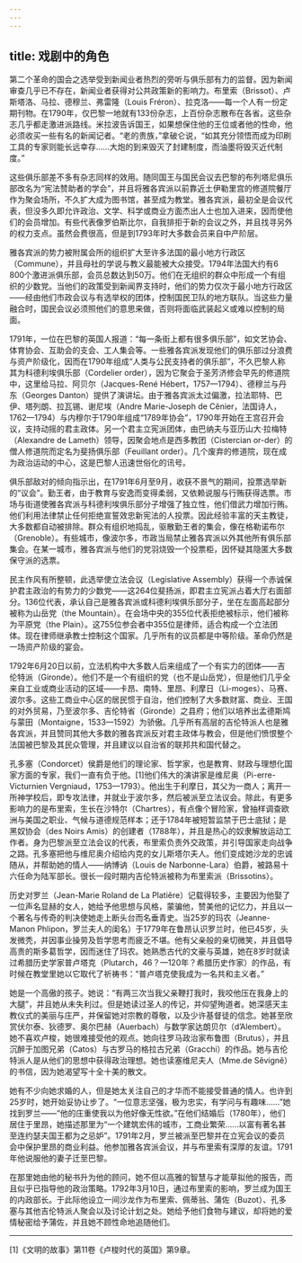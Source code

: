 ```yaml
---
---
---
```

title: 戏剧中的角色
---




第二个革命的国会之选举受到新闻业者热烈的旁听与俱乐部有力的监督。因为新闻审查几乎已不存在，新闻业者获得对公共政策新的影响力。布里索（Brissot）、卢斯塔洛、马拉、德穆兰、弗雷隆（Louis Fréron）、拉克洛——每一个人有一份定期刊物。在1790年，仅巴黎一地就有133份杂志，上百份杂志散布在各省。这些杂志几乎都走激进派路线。米拉波告诉国王，如果想保住他的王位或者他的性命，他必须收买一些有名的新闻记者。“老的贵族，”拿破仑说，“如其充分领悟而成为印刷工具的专家则能长远幸存……大炮的到来毁灭了封建制度，而油墨将毁灭近代制度。”

这些俱乐部差不多有杂志同样的效用。随同国王与国民会议去巴黎的布列塔尼俱乐部改名为“宪法赞助者的学会”，并且将雅各宾派以前靠近土伊勒里宫的修道院餐厅作为聚会场所，不久扩大成为图书馆，甚至成为教堂。雅各宾派，最初全是会议代表，但没多久即允许政治、文学、科学或商业方面杰出人士也加入进来，因而使他们的会员增加。有些代表像罗伯斯比尔，自我排拒于新的会议之外，并且找寻另外的权力支点。虽然会费很高，但是到1793年时大多数会员来自中产阶层。

雅各宾派的势力被附属会所的组织扩大至许多法国的最小地方行政区（Commune），并且母社的学说与教义最能被大众接受。1794年法国大约有6 800个激进派俱乐部，会员总数达到50万。他们在无组织的群众中形成一个有组织的少数党。当他们的政策受到新闻界支持时，他们的势力仅次于最小地方行政区——经由他们市政会议与有选举权的团体，控制国民卫队的地方联队。当这些力量融合时，国民会议必须照他们的意思来做，否则将面临武装起义或难以控制的局面。

1791年，一位在巴黎的英国人报道：“每一条街上都有很多俱乐部”，如文艺协会、体育协会、互助会的支会、工人集会等。一些雅各宾派发现他们的俱乐部过分浪费与资产阶级化，因而在1790年组成“人类与公民支持者的俱乐部”，不久巴黎人称其为科德利埃俱乐部（Cordelier order），因为它聚会于圣芳济修会早先的修道院中，这里给马拉、阿贝尔（Jacques-René Hébert，1757—1794）、德穆兰与丹东（Georges Danton）提供了演讲坛。由于雅各宾派太过偏激，拉法耶特、巴伊、塔列朗、拉瓦锡、谢尼埃（Andre Marie-Joseph de Cěnier，法国诗人，1762—1794）与内穆尔于1790年组成“1789年协会”，1790年开始在王宫召开会议，支持动摇的君主政体。另一个君主立宪派团体，由巴纳夫与亚历山大·拉梅特（Alexandre de Lameth）领导，因聚会地点是西多教团（Cistercian or-der）的僧人修道院而定名为斐扬俱乐部（Feuillant order）。几个废弃的修道院，现在成为政治运动的中心，这是巴黎人迅速世俗化的讯号。

俱乐部敌对的倾向指示出，在1791年6月至9月，收获不景气的期间，投票选举新的“议会”。勤王者，由于教育与安逸而变得柔弱，又依赖说服与行贿获得选票。市场与街道使雅各宾派与科德利埃俱乐部分子增强了独立性，他们借武力增加行贿。他们利用法律禁止任何拒绝宣誓效忠新宪法的人投票。因此经验丰富的天主教徒，大多数都自动被排除。群众有组织地捣乱，驱散勤王者的集会，像在格勒诺布尔（Grenoble）。有些城市，像波尔多，市政当局禁止雅各宾派以外其他所有俱乐部集会。在某一城市，雅各宾派与他们的党羽烧毁一个投票柜，因怀疑其隐匿大多数保守派的选票。

民主作风有所整顿，此选举使立法会议（Legislative Assembly）获得一个赤诚保护君主政治的有势力的少数党——这264位斐扬派，即君主立宪派占着大厅右面部分。136位代表，承认自己是雅各宾派或科德利埃俱乐部分子，坐在左面高起部分被称为山岳党（the Mountain）。在会场中央的355位代表拒绝被标示，他们被称为平原党（the Plain）。这755位参会者中355位是律师，适合构成一个立法团体。现在律师继承教士控制这个国家。几乎所有的议员都是中等阶级。革命仍然是一场资产阶级的宴会。

1792年6月20日以前，立法机构中大多数人后来组成了一个有实力的团体——吉伦特派（Gironde）。他们不是一个有组织的党（也不是山岳党），但是他们几乎全来自工业或商业活动的区域——卡昂、南特、里昂、利摩日（Li-moges）、马赛、波尔多。这些工商业中心区的居民惯于自治，他们控制了大多数财富、商业、王国的对外贸易，乃至波尔多、吉伦特省（Gironde）之县府；他们以培养出孟德斯鸠与蒙田（Montaigne，1533—1592）为骄傲。几乎所有高层的吉伦特派人也是雅各宾派，并且赞同其他大多数的雅各宾派反对君主政体与教会，但是他们愤恨整个法国被巴黎及其民众管理，并且建议以自治省的联邦共和国代替之。

孔多塞（Condorcet）侯爵是他们的理论家、哲学家，也是教育、财政与理想化国家方面的专家，我们一直有负于他。[1]他们伟大的演讲家是维尼奥（Pi-erre-Victurnien Vergniaud，1753—1793）。他出生于利摩日，其父为一商人；离开一所神学校后，即专攻法律，并就业于波尔多，然后被派至立法议会。除此，有更多影响力的是布里索，生长在沙特尔（Chartres），有点像个冒险家，曾抽样调查欧洲与美国之职业、气候与道德规范样本；还于1784年被短暂监禁于巴士底狱；是黑奴协会（des Noirs Amis）的创建者（1788年），并且是热心的奴隶解放运动工作者。身为巴黎派至立法会议的代表，布里索负责外交政策，并引导国家走向战争之路。孔多塞把他与维尼奥介绍给内克的女儿斯塔尔夫人。他们变成她沙龙的忠诚随从，并帮助她的情人——纳博讷（Louis de Narbonne-Lara）伯爵，被路易十六任命为陆军部长。很长一段时期内吉伦特派被称为布里索派（Brissotins）。

历史对罗兰（Jean-Marie Roland de La Platiěre）记载得较多，主要因为他娶了一位声名显赫的女人，她给予他思想与风格，蒙骗他，赞美他的记忆力，并且以一个著名与传奇的判决使她走上断头台而名垂青史。当25岁的玛农（Jeanne-Manon Phlipon，罗兰夫人的闺名）于1779年在鲁昂认识罗兰时，他已45岁，头发微秃，并因事业操劳及哲学思考而疲乏不堪。他有父亲般的亲切微笑，并且倡导高贵的斯多葛哲学，因而迷住了玛农。她熟悉古代的文豪与英雄，她在8岁时就读过希腊历史学家普卢塔克（Plutarch，46？—120年？希腊历史作家）的作品，有时候在教堂里她以它取代了祈祷书：“普卢塔克使我成为一名共和主义者。”

她是一个高傲的孩子。她说：“有两三次当我父亲鞭打我时，我咬他压在我身上的大腿”，并且她从未失利过。但是她读过圣人的传记，并仰望殉道者。她深感天主教仪式的美丽与庄严，并保留她对宗教的尊敬，以及少许基督徒的信念。她甚至欣赏伏尔泰、狄德罗、奥尔巴赫（Auerbach）与数学家达朗贝尔（d’Alembert）。她不喜欢卢梭，她很难接受他的观点。她向往罗马政治家布鲁图（Brutus），并且沉醉于加图兄弟（Catos）与古罗马的格拉古兄弟（Gracchi）的作品。她与吉伦特派人是从他们的思想中获得政治理想。她也读塞维尼夫人（Mme.de Sěvigně）的书信，因为她渴望写十全十美的散文。

她有不少向她求婚的人，但是她太关注自己的才华而不能接受普通的情人。也许到25岁时，她开始妥协让步了。“一位意志坚强，极为忠实，有学问与有趣味……”她找到罗兰——“他的庄重使我以为他好像无性欲。”在他们结婚后（1780年），他们居住于里昂，她描述那里为“一个建筑宏伟的城市，工商业繁荣……以富有著名甚至连约瑟夫国王都为之忌妒”。1791年2月，罗兰被派至巴黎并在立宪会议的委员会中保护里昂的商业利益。他参加雅各宾派会议，并与布里索有深厚的友谊。1791年他说服他的妻子迁至巴黎。

在那里她由他的秘书升为他的顾问，她不但以高雅的智慧与才能草拟他的报告，而且似乎已指导他的政治策略。1792年3月10日，通过布里索的影响，罗兰成为国王的内政部长。于此际他设立一间沙龙作为布里索、佩蒂翁、蒲佐（Buzot）、孔多塞与其他吉伦特派人聚会以及讨论计划之处。她给予他们食物与建议，却将她的爱情秘密给予蒲佐，并且她不顾性命地追随他们。



* * *



[1]《文明的故事》第11卷《卢梭时代的英国》第9章。